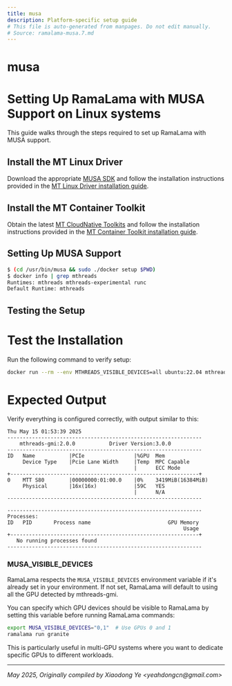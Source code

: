 ```yaml
---
title: musa
description: Platform-specific setup guide
# This file is auto-generated from manpages. Do not edit manually.
# Source: ramalama-musa.7.md
---
```


# musa

# Setting Up RamaLama with MUSA Support on Linux systems

This guide walks through the steps required to set up RamaLama with MUSA support.

## Install the MT Linux Driver

Download the appropriate [MUSA SDK](https://developer.mthreads.com/sdk/download/musa) and follow the installation instructions provided in the [MT Linux Driver installation guide](https://docs.mthreads.com/musa-sdk/musa-sdk-doc-online/install_guide#2%E9%A9%B1%E5%8A%A8%E5%AE%89%E8%A3%85).

## Install the MT Container Toolkit

Obtain the latest [MT CloudNative Toolkits](https://developer.mthreads.com/sdk/download/CloudNative) and follow the installation instructions provided in the [MT Container Toolkit installation guide](https://docs.mthreads.com/cloud-native/cloud-native-doc-online/install_guide/#%E6%91%A9%E5%B0%94%E7%BA%BF%E7%A8%8B%E5%AE%B9%E5%99%A8%E8%BF%90%E8%A1%8C%E6%97%B6%E5%A5%97%E4%BB%B6).

## Setting Up MUSA Support

   ```bash
$ (cd /usr/bin/musa && sudo ./docker setup $PWD)
   $ docker info | grep mthreads
   Runtimes: mthreads mthreads-experimental runc
   Default Runtime: mthreads
```

## Testing the Setup

# **Test the Installation**

   Run the following command to verify setup:

   ```bash
docker run --rm --env MTHREADS_VISIBLE_DEVICES=all ubuntu:22.04 mthreads-gmi
```

# **Expected Output**

   Verify everything is configured correctly, with output similar to this:

   ```text
Thu May 15 01:53:39 2025
   ---------------------------------------------------------------
       mthreads-gmi:2.0.0           Driver Version:3.0.0
   ---------------------------------------------------------------
   ID   Name           |PCIe                |%GPU  Mem
        Device Type    |Pcie Lane Width     |Temp  MPC Capable
                                            |      ECC Mode
   +-------------------------------------------------------------+
   0    MTT S80        |00000000:01:00.0    |0%    3419MiB(16384MiB)
        Physical       |16x(16x)            |59C   YES
                                            |      N/A
   ---------------------------------------------------------------

   ---------------------------------------------------------------
   Processes:
   ID   PID       Process name                         GPU Memory
                                                            Usage
   +-------------------------------------------------------------+
      No running processes found
   ---------------------------------------------------------------
```

### MUSA_VISIBLE_DEVICES

RamaLama respects the `MUSA_VISIBLE_DEVICES` environment variable if it's already set in your environment. If not set, RamaLama will default to using all the GPU detected by mthreads-gmi.

You can specify which GPU devices should be visible to RamaLama by setting this variable before running RamaLama commands:

```bash
export MUSA_VISIBLE_DEVICES="0,1"  # Use GPUs 0 and 1
ramalama run granite
```

This is particularly useful in multi-GPU systems where you want to dedicate specific GPUs to different workloads.

---

*May 2025, Originally compiled by Xiaodong Ye &lt;yeahdongcn&#64;gmail.com&gt;*
